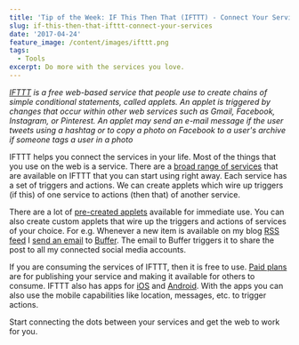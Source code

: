 ```yaml
---
title: 'Tip of the Week: IF This Then That (IFTTT) - Connect Your Services'
slug: if-this-then-that-ifttt-connect-your-services
date: '2017-04-24'
feature_image: /content/images/ifttt.png
tags:
  - Tools
excerpt: Do more with the services you love.
---
```

_[IFTTT](https://en.wikipedia.org/wiki/IFTTT) is a free web-based service that people use to create chains of simple conditional statements, called applets. An applet is triggered by changes that occur within other web services such as Gmail, Facebook, Instagram, or Pinterest. An applet may send an e-mail message if the user tweets using a hashtag or to copy a photo on Facebook to a user's archive if someone tags a user in a photo_

IFTTT helps you connect the services in your life. Most of the things that you use on the web is a service. There are a [broad range of services](https://ifttt.com/search) that are available on IFTTT that you can start using right away. Each service has a set of triggers and actions. We can create applets which wire up triggers (if this) of one service to actions (then that) of another service.

<ImageCard src="/content/images/ifttt_recipe.png" alt="IFTTT" />

There are a lot of [pre-created applets](https://ifttt.com/discover) available for immediate use. You can also create custom applets that wire up the triggers and actions of services of your choice. For e.g. Whenever a new item is available on my blog [RSS feed](https://ifttt.com/feed) I [send an email](https://ifttt.com/gmail) to [Buffer](/blog/buffer-smarter-social-sharing/). The email to Buffer triggers it to share the post to all my connected social media accounts.

<ImageCard src="/content/images/ifttt_popular.png" alt="IFTTT Recommended" />

If you are consuming the services of IFTTT, then it is free to use. [Paid plans](https://platform.ifttt.com/pricing) are for publishing your service and making it available for others to consume. IFTTT also has apps for [iOS](https://itunes.apple.com/app/apple-store/id660944635?mt=8) and [Android](https://play.google.com/store/apps/details?id=com.ifttt.ifttt&utm_source=/about&utm_medium=web). With the apps you can also use the mobile capabilities like location, messages, etc. to trigger actions.

Start connecting the dots between your services and get the web to work for you.
